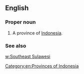 ==English==

===Proper noun===
{{en-proper noun}}

# A province of [[Indonesia]].

===See also===
[[w:Southeast Sulawesi]]

[[Category:en:Provinces of Indonesia]]